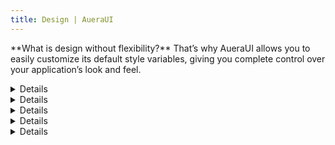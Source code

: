 ```yaml
---
title: Design | AueraUI
---
```


<DetailCard description="A guide on customizing AueraUI styles and Tailwind config to fit your app's design." />

<p className="text px-3">
**What is design without flexibility?** That’s why AueraUI allows you to easily customize its default style variables, 
giving you complete control over your application’s look and feel.
</p>

<Details id='customizing'>
<HeaderLabel id="customizing">Customizing</HeaderLabel>
<p className="text">Basically, there are two ways to customize AueraUI components: one gives you full control,
 and the other is the more traditional approach.</p>
</Details>

<Details id='basic-approach'>
 <HeaderLabel id="basic-approach" as='h3'>Basic approach</HeaderLabel>
 <p className="text">This approach utilizes <CodeTag>className</CodeTag> or inline styles for a straightforward, 
 customizable solution to modify components.</p>
 <p className="text">
 Let's override the default styles of the <TabLink to='/docs/components/button' label='Button' /> component.
 </p>
 <CodeBlock lg='tsx' fileName='App.tsx' code={`import { Button, Stack } from "auera-ui";

  return (
    <Stack>
     <Button 
      flavour='neumorphic'
      className="relative rounded-full hover:-translate-y-1 px-12 transition-transform shadow-[var(--auera-blue-900)_0px_6px_0px_inset,_rgba(9,11,11,0.1)_0px_-6px_10px_0px,_rgba(9,11,11,0.1)_0px_1px_2px_0px]" 
     >
      Click me
     </Button>
    </Stack>
  )
}
 `} />

<Card>
<Stack>
<Button size='lg' 
 className="relative rounded-full 
 hover:-translate-y-1 px-12 transition-transform 
 shadow-[var(--auera-blue-900)_0px_6px_0px_inset,_rgba(9,11,11,0.1)_0px_-6px_10px_0px,_rgba(9,11,11,0.1)_0px_1px_2px_0px]" 
 flavour='neumorphic'
 >
 Click me
 </Button>
</Stack>
</Card>
</Details>


<Details id="advanced-approach">
   <HeaderLabel id="advanced-approach" as='h3'>Advanced Approach</HeaderLabel>
 <p className="text">
   This approach provides full control over component styles by ejecting default styles using AueraUI CLI. 
   It allows you to modify or replace the underlying styles directly to achieve a completely custom design.
 </p>
</Details>

<Details id="cli">
   <HeaderLabel id="cli">CLI</HeaderLabel>
  <p className="text">
  AueraUI comes with a CLI tool which provides an easy way to customize styles and configuration.
  Use the <CodeTag>eject</CodeTag> command to access and modify default styles or Tailwind's extended configuration.
  </p>
</Details>


<Details id="using-the-cli">
  <HeaderLabel id="using-the-cli">How to Use the CLI</HeaderLabel>
   <CLI/>
</Details>

